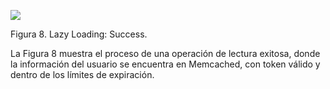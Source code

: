 ![](../../../../static/img/sdlc/arquitectura/Concurrencia_Hit.png)

Figura 8. Lazy Loading: Success.

La Figura 8 muestra el proceso de una operación de lectura exitosa, donde la información del usuario se encuentra en Memcached, con token válido y dentro de los límites de expiración.